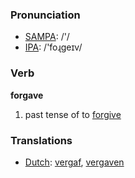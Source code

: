 === Pronunciation ===
*[[w:SAMPA|SAMPA]]: /'/
*[[w:IPA|IPA]]: /'foɻgeɪv/

=== Verb ===

'''forgave'''

# past tense of to [[forgive]]

=== Translations ===
*[[Dutch]]: [[vergaf]], [[vergaven]]